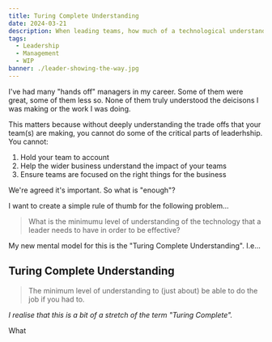 ```yaml
---
title: Turing Complete Understanding
date: 2024-03-21
description: When leading teams, how much of a technological understanding do you need?
tags:
  - Leadership
  - Management
  - WIP
banner: ./leader-showing-the-way.jpg
---
```


I've had many "hands off" managers in my career.
Some of them were great, some of them less so. None of them truly understood the deicisons I was making or the work I was doing.

This matters because without deeply understanding the trade offs that your team(s) are making, you cannot do some of the critical parts of leaderhship.
You cannot:

1. Hold your team to account
2. Help the wider business understand the impact of your teams
3. Ensure teams are focused on the right things for the business

We're agreed it's important. So what is "enough"?

I want to create a simple rule of thumb for the following problem...

> What is the minimumu level of understanding of the technology that a leader needs to have in order to be effective?

My new mental model for this is the "Turing Complete Understanding". I.e...

## Turing Complete Understanding
> The minimum level of understanding to (just about) be able to do the job if you had to.

_I realise that this is a bit of a stretch of the term "Turing Complete"._

What 

